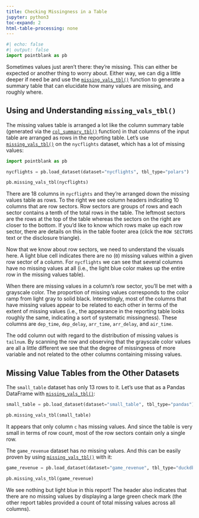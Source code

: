 ```yaml
---
title: Checking Missingness in a Table
jupyter: python3
toc-expand: 2
html-table-processing: none
---
```


```python
#| echo: false
#| output: false
import pointblank as pb
```

Sometimes values just aren't there: they're missing. This can either be expected or another thing to
worry about. Either way, we can dig a little deeper if need be and use the
[`missing_vals_tbl()`](https://posit-dev.github.io/pointblank/reference/missing_vals_tbl.html)
function to generate a summary table that can elucidate how many values are missing, and roughly
where.

## Using and Understanding `missing_vals_tbl()`

The missing values table is arranged a lot like the column summary table (generated via the
[`col_summary_tbl()`](https://posit-dev.github.io/pointblank/reference/col_summary_tbl.html)
function) in that columns of the input table are arranged as rows in the reporting table. Let's use
[`missing_vals_tbl()`](https://posit-dev.github.io/pointblank/reference/missing_vals_tbl.html) on
the `nycflights` dataset, which has a lot of missing values:

```python
import pointblank as pb

nycflights = pb.load_dataset(dataset="nycflights", tbl_type="polars")

pb.missing_vals_tbl(nycflights)
```

There are 18 columns in `nycflights` and they're arranged down the missing values table as rows. To
the right we see column headers indicating 10 columns that are row sectors. Row sectors are groups
of rows and each sector contains a tenth of the total rows in the table. The leftmost sectors are
the rows at the top of the table whereas the sectors on the right are closer to the bottom. If you'd
like to know which rows make up each row sector, there are details on this in the table footer area
(click the `ROW SECTORS` text or the disclosure triangle).

Now that we know about row sectors, we need to understand the visuals here. A light blue cell
indicates there are no (`0`) missing values within a given row sector of a column. For `nycflights`
we can see that several columns have no missing values at all (i.e., the light blue color makes up
the entire row in the missing values table).

When there are missing values in a column's row sector, you'll be met with a grayscale color. The
proportion of missing values corresponds to the color ramp from light gray to solid black.
Interestingly, most of the columns that have missing values appear to be related to each other in
terms of the extent of missing values (i.e., the appearance in the reporting table looks roughly the
same, indicating a sort of systematic missingness). These columns are `dep_time`, `dep_delay`,
`arr_time`, `arr_delay`, and `air_time`.

The odd column out with regard to the distribution of missing values is `tailnum`. By scanning the
row and observing that the grayscale color values are all a little different we see that the degree
of missingness of more variable and not related to the other columns containing missing values.

## Missing Value Tables from the Other Datasets

The `small_table` dataset has only 13 rows to it. Let's use that as a Pandas DataFrame with
[`missing_vals_tbl()`](https://posit-dev.github.io/pointblank/reference/missing_vals_tbl.html):

```python
small_table = pb.load_dataset(dataset="small_table", tbl_type="pandas")

pb.missing_vals_tbl(small_table)
```

It appears that only column `c` has missing values. And since the table is very small in terms of
row count, most of the row sectors contain only a single row.

The `game_revenue` dataset has *no* missing values. And this can be easily proven by using
[`missing_vals_tbl()`](https://posit-dev.github.io/pointblank/reference/missing_vals_tbl.html) with
it:

```python
game_revenue = pb.load_dataset(dataset="game_revenue", tbl_type="duckdb")

pb.missing_vals_tbl(game_revenue)
```

We see nothing but light blue in this report! The header also indicates that there are no missing
values by displaying a large green check mark (the other report tables provided a count of total
missing values across all columns).
